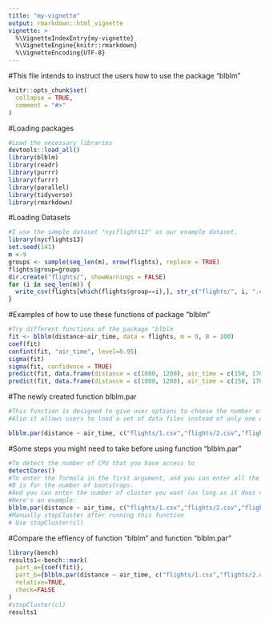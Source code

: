 ```yaml
---
title: "my-vignette"
output: rmarkdown::html_vignette
vignette: >
  %\VignetteIndexEntry{my-vignette}
  %\VignetteEngine{knitr::rmarkdown}
  %\VignetteEncoding{UTF-8}
---
```


#This file intends to instruct the users how to use the package "blblm"
```r
knitr::opts_chunk$set(
  collapse = TRUE,
  comment = "#>"
)
```
#Loading packages
```r
#Load the necessary libraries
devtools::load_all()
library(blblm)
library(readr)
library(purrr)
library(furrr)
library(parallel)
library(tidyverse)
library(rmarkdown)
```
#Loading Datasets
```r
#I use the sample dataset "nycflights13" as our example dataset.
library(nycflights13)
set.seed(141)
m <-9
groups <- sample(seq_len(m), nrow(flights), replace = TRUE)
flights$group=groups
dir.create("flights/", showWarnings = FALSE)
for (i in seq_len(m)) {
  write_csv(flights[which(flights$group==i),], str_c("flights/", i, ".csv"))
}
```

#Examples of how to use these functions of package "blblm"
```r
#Try different functions of the package "blblm
fit <- blblm(distance~air_time, data = flights, m = 9, B = 100)
coef(fit)
confint(fit, "air_time", level=0.95)
sigma(fit)
sigma(fit, confidence = TRUE)
predict(fit, data.frame(distance = c(1000, 1200), air_time = c(150, 170)))
predict(fit, data.frame(distance = c(1000, 1200), air_time = c(150, 170)), confidence = TRUE)
```

#The newly created function blblm.par
```r
#This function is designed to give user options to choose the number of CPUs that the users want to use instead of only one CPU.
#Also it allows users to load a set of data files instead of only one dataset.

blblm.par(distance ~ air_time, c("flights/1.csv","flights/2.csv","flights/3.csv"), B = 100,cl=4)
```

#Some steps you might need to take before using function "blblm.par"
```r
#To detect the number of CPU that you have access to
detectCores()
#To enter the formula in the first argument, and you can enter all the datasets by c("","",...) in the second argument.
#B is for the number of bootstraps.
#And you can enter the number of cluster you want (as long as it does not exceed your maximum number of CPUs) in the last argument entry. For example, you want to choose 4 as the number of cluster you want to use.
#Here's an example:
blblm.par(distance ~ air_time, c("flights/1.csv","flights/2.csv","flights/3.csv"), B = 100,cl=4)
#Manually stopCluster after running this function
# Use stopCluster(cl)
```

#Compare the effiency of function "blblm" and function "blblm.par"
```r
library(bench)
results1<-bench::mark(
  part_a={coef(fit)},
  part_b={blblm.par(distance ~ air_time, c("flights/1.csv","flights/2.csv","flights/3.csv","flights/4.csv","flights/5.csv","flights/6.csv","flights/7.csv","flights/8.csv","flights/9.csv"), B = 100,cl=4)%>%coef()},
  relative=TRUE,
  check=FALSE
)
#stopCluster(cl)
results1
```

